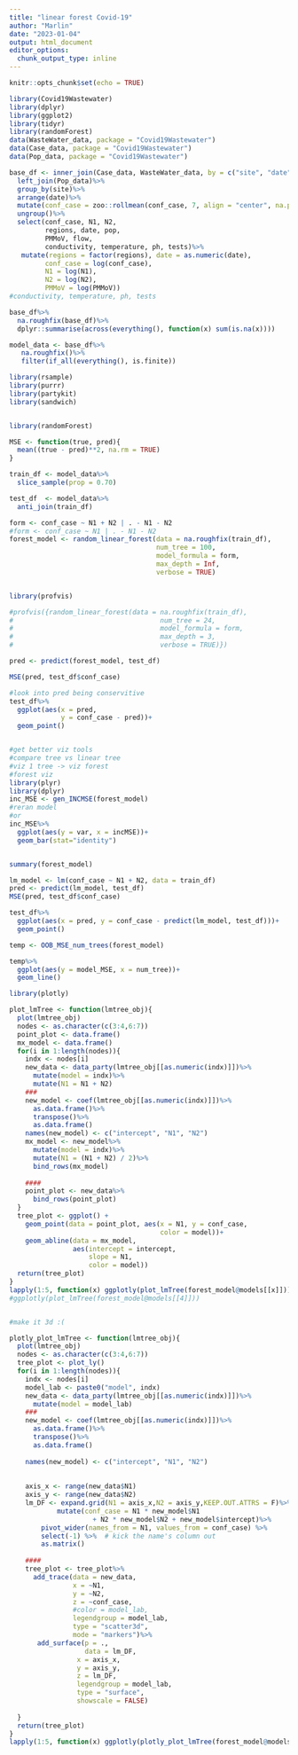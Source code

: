 ```yaml
---
title: "linear forest Covid-19"
author: "Marlin"
date: "2023-01-04"
output: html_document
editor_options: 
  chunk_output_type: inline
---
```


```r
knitr::opts_chunk$set(echo = TRUE)
```


```r
library(Covid19Wastewater)
library(dplyr)
library(ggplot2)
library(tidyr)
library(randomForest)
data(WasteWater_data, package = "Covid19Wastewater")
data(Case_data, package = "Covid19Wastewater")
data(Pop_data, package = "Covid19Wastewater")

base_df <- inner_join(Case_data, WasteWater_data, by = c("site", "date"))%>%
  left_join(Pop_data)%>%
  group_by(site)%>%
  arrange(date)%>%
  mutate(conf_case = zoo::rollmean(conf_case, 7, align = "center", na.pad = TRUE))%>%
  ungroup()%>%
  select(conf_case, N1, N2,
         regions, date, pop,
         PMMoV, flow,
         conductivity, temperature, ph, tests)%>%
   mutate(regions = factor(regions), date = as.numeric(date),
         conf_case = log(conf_case),
         N1 = log(N1),
         N2 = log(N2),
         PMMoV = log(PMMoV))
#conductivity, temperature, ph, tests

base_df%>%
  na.roughfix(base_df)%>%
  dplyr::summarise(across(everything(), function(x) sum(is.na(x))))

model_data <- base_df%>%
   na.roughfix()%>%
   filter(if_all(everything(), is.finite))
```


```r
library(rsample)
library(purrr)
library(partykit)
library(sandwich)


library(randomForest)
```


```r

MSE <- function(true, pred){
  mean((true - pred)**2, na.rm = TRUE)
}
```

```r
train_df <- model_data%>%
  slice_sample(prop = 0.70)

test_df  <- model_data%>%
  anti_join(train_df)

form <- conf_case ~ N1 + N2 | . - N1 - N2
#form <- conf_case ~ N1 | . - N1 - N2
forest_model <- random_linear_forest(data = na.roughfix(train_df),
                                     num_tree = 100, 
                                     model_formula = form,
                                     max_depth = Inf,
                                     verbose = TRUE)


library(profvis)

#profvis({random_linear_forest(data = na.roughfix(train_df),
#                                     num_tree = 24, 
#                                     model_formula = form,
#                                     max_depth = 3,
#                                     verbose = TRUE)})
```

```r
pred <- predict(forest_model, test_df)

MSE(pred, test_df$conf_case)

#look into pred being conservitive
test_df%>%
  ggplot(aes(x = pred, 
             y = conf_case - pred))+
  geom_point()


#get better viz tools
#compare tree vs linear tree
#viz 1 tree -> viz forest
#forest viz
library(plyr)
library(dplyr)
inc_MSE <- gen_INCMSE(forest_model)
#reran model
#or 
inc_MSE%>%
  ggplot(aes(y = var, x = incMSE))+
  geom_bar(stat="identity")


summary(forest_model)
```

```r
lm_model <- lm(conf_case ~ N1 + N2, data = train_df)
pred <- predict(lm_model, test_df)
MSE(pred, test_df$conf_case)

test_df%>%
  ggplot(aes(x = pred, y = conf_case - predict(lm_model, test_df)))+
  geom_point()
```


```r
temp <- OOB_MSE_num_trees(forest_model)

temp%>%
  ggplot(aes(y = model_MSE, x = num_tree))+
  geom_line()
```


```r

library(plotly)

plot_lmTree <- function(lmtree_obj){
  plot(lmtree_obj)
  nodes <- as.character(c(3:4,6:7))
  point_plot <- data.frame()
  mx_model <- data.frame()
  for(i in 1:length(nodes)){
    indx <- nodes[i]
    new_data <- data_party(lmtree_obj[[as.numeric(indx)]])%>%
      mutate(model = indx)%>%
      mutate(N1 = N1 + N2)
    ###
    new_model <- coef(lmtree_obj[[as.numeric(indx)]])%>%
      as.data.frame()%>%
      transpose()%>%
      as.data.frame()
    names(new_model) <- c("intercept", "N1", "N2")
    mx_model <- new_model%>%
      mutate(model = indx)%>%
      mutate(N1 = (N1 + N2) / 2)%>%
      bind_rows(mx_model)
    
    ####
    point_plot <- new_data%>%
      bind_rows(point_plot)
  }
  tree_plot <- ggplot() + 
    geom_point(data = point_plot, aes(x = N1, y = conf_case,
                                      color = model))+
    geom_abline(data = mx_model,
                aes(intercept = intercept,
                    slope = N1,
                    color = model))
  return(tree_plot)
}
lapply(1:5, function(x) ggplotly(plot_lmTree(forest_model@models[[x]])))
#ggplotly(plot_lmTree(forest_model@models[[4]]))


#make it 3d :(
```


```r
plotly_plot_lmTree <- function(lmtree_obj){
  plot(lmtree_obj)
  nodes <- as.character(c(3:4,6:7))
  tree_plot <- plot_ly()
  for(i in 1:length(nodes)){
    indx <- nodes[i]
    model_lab <- paste0("model", indx)
    new_data <- data_party(lmtree_obj[[as.numeric(indx)]])%>%
      mutate(model = model_lab)
    ###
    new_model <- coef(lmtree_obj[[as.numeric(indx)]])%>%
      as.data.frame()%>%
      transpose()%>%
      as.data.frame()
    
    names(new_model) <- c("intercept", "N1", "N2")
    
    
    axis_x <- range(new_data$N1)
    axis_y <- range(new_data$N2)
    lm_DF <- expand.grid(N1 = axis_x,N2 = axis_y,KEEP.OUT.ATTRS = F)%>%
            mutate(conf_case = N1 * new_model$N1 
                     + N2 * new_model$N2 + new_model$intercept)%>%
        pivot_wider(names_from = N1, values_from = conf_case) %>% 
        select(-1) %>%  # kick the name's column out
        as.matrix()
    
    ####
    tree_plot <- tree_plot%>%
      add_trace(data = new_data,
                x = ~N1,
                y = ~N2,
                z = ~conf_case,
                #color = model_lab,
                legendgroup = model_lab,
                type = "scatter3d",
                mode = "markers")%>%
       add_surface(p = .,
                   data = lm_DF,
                 x = axis_x,
                 y = axis_y,
                 z = lm_DF,
                 legendgroup = model_lab,
                 type = "surface",
                 showscale = FALSE)
    
  }
  return(tree_plot)
}
lapply(1:5, function(x) ggplotly(plotly_plot_lmTree(forest_model@models[[x]])))
```